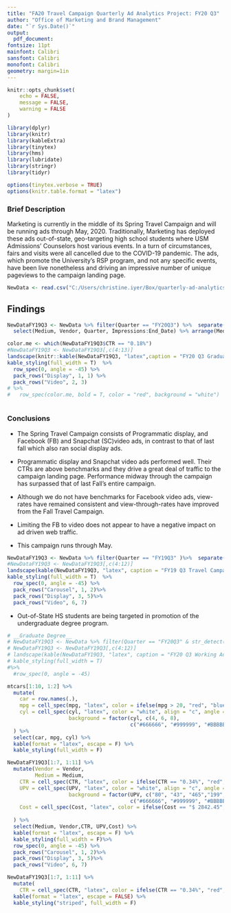 ```yaml
---
title: "FA20 Travel Campaign Quarterly Ad Analytics Project: FY20 Q3"
author: "Office of Marketing and Brand Management"
date: "`r Sys.Date()`"
output:
  pdf_document:
fontsize: 11pt
mainfont: Calibri
sansfont: Calibri
monofont: Calibri
geometry: margin=1in
---
```





```r
knitr::opts_chunk$set(
	echo = FALSE,
	message = FALSE,
	warning = FALSE
)
```

```r
library(dplyr)
library(knitr)
library(kableExtra)
library(tinytex)
library(hms)
library(lubridate)
library(stringr)
library(tidyr)
```


```r
options(tinytex.verbose = TRUE)
options(knitr.table.format = "latex")
```

### Brief Description

Marketing is currently in the middle of its Spring Travel Campaign and will be running ads through May, 2020. Traditionally, Marketing has deployed these ads out-of-state,  geo-targeting high school students where USM Admissions' Counselors host various events. In a turn of circumstances, fairs and visits were all cancelled due to the COVID-19 pandemic.  The ads, which promote the University's RSP program, and not any specific events, have been live nonetheless and driving an impressive number of unique pageviews to the campaign landing page. 


```r
NewData <- read.csv("C:/Users/christine.iyer/Box/quarterly-ad-analytics-projects/FlowchartTravel.csv", header = T, stringsAsFactors = F)
```

## Findings



```r



NewDataFY19Q3 <- NewData %>% filter(Quarter == "FY20Q3") %>%  separate(Vendor, c("Vendor", "Medium")) %>% 
  select(Medium, Vendor, Quarter, Impressions:End_Date) %>% arrange(Medium, Vendor)

color.me <- which(NewDataFY19Q3$CTR == "0.18%")
#NewDataFY19Q3 <- NewDataFY19Q3[,c(4:13)]
landscape(knitr::kable(NewDataFY19Q3, "latex",caption = "FY20 Q3 Graduate Campaign Targeting All Audiences", booktabs = T))%>%
kable_styling(full_width = T)  %>%
  row_spec(0, angle = -45) %>%
  pack_rows("Display", 1, 1) %>%
  pack_rows("Video", 2, 3) 
# %>%
#   row_spec(color.me, bold = T, color = "red", background = "white")
```

```r

```

### Conclusions

* The Spring Travel Campaign consists of Programmatic display, and Facebook (FB) and Snapchat (SC)video ads, in contrast to that of last fall which also ran social display ads. 

* Programmatic display and Snapchat video ads performed well. Their CTRs are above benchmarks and they drive a great deal of traffic to the campaign landing page. Performance midway through the campaign has surpassed that of last Fall's entire campaign. 
* Although we do not have benchmarks for Facebook video ads, view-rates have remained consistent and view-through-rates have improved from the Fall Travel Campaign.

* Limiting the FB to video does not appear to have a negative impact on ad driven web traffic.

* This campaign runs through May.




```r
NewDataFY19Q3 <- NewData %>% filter(Quarter == "FY19Q3" )%>%  separate(Vendor, c("Vendor", "Medium")) %>% select(Medium, Vendor, Quarter, Impressions:End_Date) %>% arrange(Medium, Vendor)
#NewDataFY19Q3 <- NewDataFY19Q3[,c(4:12)]
landscape(kable(NewDataFY19Q3, "latex", caption = "FY19 Q3 Travel Campaign for a High School Students", booktabs = T))%>%
kable_styling(full_width = T)  %>%
  row_spec(0, angle = -45) %>%
  pack_rows("Carousel", 1, 2)%>%
  pack_rows("Display", 3, 5)%>%
  pack_rows("Video", 6, 7)
```


* Out-of-State HS students are being targeted in promotion of the undergraduate degree program. 

```r


# __Graduate Degree__
# NewDataFY19Q3 <- NewData %>% filter(Quarter == "FY20Q3" & str_detect(AdSet,"GR" ))
# NewDataFY19Q3 <- NewDataFY19Q3[,c(4:12)]
# landscape(kable(NewDataFY19Q3, "latex", caption = "FY20 Q3 Working Adult Campaign", booktabs = T))%>%
# kable_styling(full_width = T)  
#%>%
  #row_spec(0, angle = -45)
```

```r
mtcars[1:10, 1:2] %>%
  mutate(
    car = row.names(.),
    mpg = cell_spec(mpg, "latex", color = ifelse(mpg > 20, "red", "blue")),
    cyl = cell_spec(cyl, "latex", color = "white", align = "c", angle = 45, 
                    background = factor(cyl, c(4, 6, 8), 
                                        c("#666666", "#999999", "#BBBBBB")))
  ) %>%
  select(car, mpg, cyl) %>%
  kable(format = "latex", escape = F) %>%
  kable_styling(full_width = F)
```

```r
NewDataFY19Q3[1:7, 1:11] %>%
  mutate(Vendor = Vendor, 
         Medium = Medium,
    CTR = cell_spec(CTR, "latex", color = ifelse(CTR == "0.34%", "red", "black")),
    UPV = cell_spec(UPV, "latex", color = "white", align = "c", angle = 45, 
                    background = factor(UPV, c("80", "43", "465","199", "96", "229", "80"), 
                                        c("#666666", "#999999", "#BBBBBB","#666666", "#999999", "#BBBBBB","#666666"))), 
    Cost = cell_spec(Cost, "latex", color = ifelse(Cost == "$ 2842.45", "red", "black"))
    
  ) %>%
  select(Medium, Vendor,CTR, UPV,Cost) %>%
  kable(format = "latex", escape = F) %>%
  kable_styling(full_width = F)%>%
  row_spec(0, angle = -45) %>%
  pack_rows("Carousel", 1, 2)%>%
  pack_rows("Display", 3, 5)%>%
  pack_rows("Video", 6, 7)
```

```r
NewDataFY19Q3[1:7, 1:11] %>%
  mutate(
    CTR = cell_spec(CTR, "latex", color = ifelse(CTR == "0.34%", "red", "black"))) %>%
  kable(format = "latex", escape = FALSE) %>%
  kable_styling("striped", full_width = F)
```